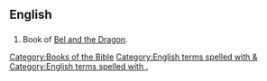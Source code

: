 ==English==

==={{abbreviation}}===
{{infl|en|abbreviation}}

# {{biblical}} Book of [[Bel and the Dragon]].

[[Category:Books of the Bible]]
[[Category:English terms spelled with &]]
[[Category:English terms spelled with .]]